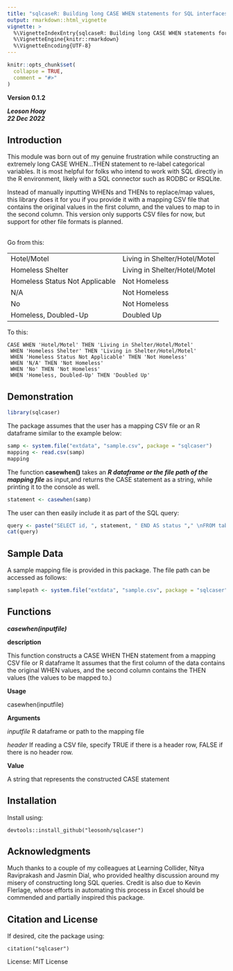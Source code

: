 ```yaml
---
title: "sqlcaseR: Building long CASE WHEN statements for SQL interfaces in R"
output: rmarkdown::html_vignette
vignette: >
  %\VignetteIndexEntry{sqlcaseR: Building long CASE WHEN statements for SQL interfaces in R}
  %\VignetteEngine{knitr::rmarkdown}
  %\VignetteEncoding{UTF-8}
---
```


```r
knitr::opts_chunk$set(
  collapse = TRUE,
  comment = "#>"
)
```
**Version 0.1.2**

***Leoson Hoay <br>22 Dec 2022***


## Introduction
This module was born out of my genuine frustration while constructing an
extremely long CASE WHEN...THEN statement to re-label categorical variables.
It is most helpful for folks who intend to work with SQL directly in the R
environment, likely with a SQL connector such as RODBC or RSQLite. 

Instead of manually inputting WHENs and THENs to replace/map values, this
library does it for you if you provide it with a mapping CSV file that contains
the original values in the first column, and the values to map to in the second
column. This version only supports CSV files for now, but support for other file
formats is planned.

<br>
Go from this:
                  
| | |
|--------------------------------|-------------------------------|
| Hotel/Motel	                   | Living in Shelter/Hotel/Motel |
| Homeless Shelter	             | Living in Shelter/Hotel/Motel |
| Homeless Status Not Applicable | Not Homeless                  |
| N/A	                           | Not Homeless                  |
| No	                           | Not Homeless                  |
| Homeless, Doubled-Up	         | Doubled Up                    |

To this:

```{}
CASE WHEN 'Hotel/Motel' THEN 'Living in Shelter/Hotel/Motel'
 WHEN 'Homeless Shelter' THEN 'Living in Shelter/Hotel/Motel'
 WHEN 'Homeless Status Not Applicable' THEN 'Not Homeless'
 WHEN 'N/A' THEN 'Not Homeless'
 WHEN 'No' THEN 'Not Homeless'
 WHEN 'Homeless, Doubled-Up' THEN 'Doubled Up'
```

## Demonstration

```r
library(sqlcaser)
```

The package assumes that the user has a mapping CSV file or an R dataframe
similar to the example below: 

```r
samp <- system.file("extdata", "sample.csv", package = "sqlcaser")
mapping <- read.csv(samp)
mapping
```

The function **casewhen()** takes an ***R dataframe or the file path of the
mapping file*** as input,and returns the CASE statement as a string, while printing
it to the console as well.

```r
statement <- casewhen(samp)
```

The user can then easily include it as part of the SQL query:

```r
query <- paste("SELECT id, ", statement, " END AS status "," \nFROM table;")
cat(query)
```

## Sample Data
A sample mapping file is provided in this package. The file path can be accessed
as follows:

```r
samplepath <- system.file("extdata", "sample.csv", package = "sqlcaser")
```

## Functions

***casewhen(inputfile)***

**description**

This function constructs a CASE WHEN THEN statement from a mapping CSV file or
R dataframe It assumes that the first column of the data contains the original
WHEN values, and the second column contains the THEN values (the values
to be mapped to.)

**Usage**

casewhen(inputfile)

**Arguments**

*inputfile* R dataframe or path to the mapping file

*header* If reading a CSV file, specify TRUE if there is a header row, FALSE if
there is no header row.

**Value**

A string that represents the constructed CASE statement


## Installation

Install using:

```{}
devtools::install_github("leosonh/sqlcaser")
```

## Acknowledgments
Much thanks to a couple of my colleagues at Learning Collider, Nitya Raviprakash
and Jasmin Dial, who provided healthy discussion around my misery of
constructing long SQL queries. Credit is also due to Kevin Flerlage, whose
efforts in automating this process in Excel should be commended and partially
inspired this package.

## Citation and License
If desired, cite the package using:

```{}
citation("sqlcaser")
```

License: MIT License